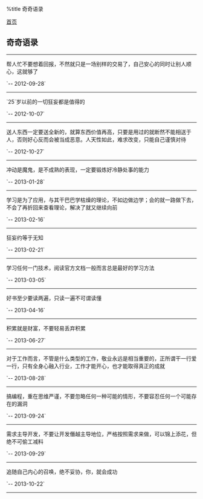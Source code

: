 %title 奇奇语录

[[../index|首页]]
==奇奇语录==
----
帮人忙不要想着回报，不然就只是一场别样的交易了，自己安心的同时让别人顺心，这就够了

`-- 2012-09-28`
----
`25`岁以前的一切狂妄都是值得的

`-- 2012-10-07`
----
送人东西一定要送全新的，就算东西价值再高，只要是用过的就断然不能相送于人，否则好心反而会被当成恶意。人天性如此，难求改变，只能自己谨慎对待

`-- 2012-10-27`
----
冲动是魔鬼，是不成熟的表现，一定要锻炼好冷静处事的能力

`-- 2013-01-28`
----
学习是为了应用，与其干巴巴学枯燥的理论，不如边做边学；会的就一路做下去，不会了再折回来查看理论，解决了就又继续向前

`-- 2013-02-16`
----
狂妄约等于无知

`-- 2013-02-21`
----
学习任何一门技术，阅读官方文档一般而言总是最好的学习方法

`-- 2013-03-05`
----
好书至少要读两遍，只读一遍不可谓读懂

`-- 2013-04-16`
----
积累就是财富，不要轻易丢弃积累

`-- 2013-06-27`
----
对于工作而言，不管是什么类型的工作，敬业永远是相当重要的，正所谓干一行爱一行，只有全身心融入行业，工作才能开心，也才能取得真正的成就

`-- 2013-08-28`
----
搞编程，重在思维严谨，不要忽略任何一种可能的情形，不要容忍任何一个可能存在的漏洞

`-- 2013-09-24`
----
需求主导开发，不要让开发僭越主导地位，严格按照需求来做，可以锦上添花，但绝不可偷工减料

`-- 2013-09-29`
----
追随自己内心的召唤，绝不妥协，你，就会成功

`-- 2013-10-22`
----
